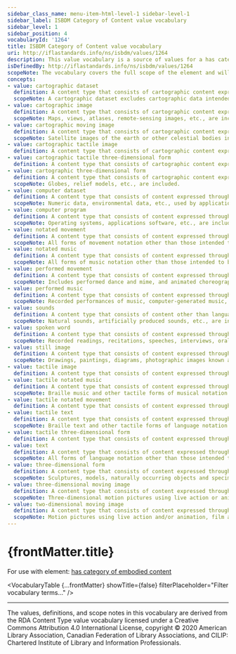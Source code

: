 ```yaml
---
sidebar_class_name: menu-item-html-level-1 sidebar-level-1
sidebar_label: ISBDM Category of Content value vocabulary
sidebar_level: 1
sidebar_position: 4
vocabularyId: '1264'
title: ISBDM Category of Content value vocabulary
uri: http://iflastandards.info/ns/isbdm/values/1264
description: This value vocabulary is a source of values for a has category of embodied content element.
isDefinedBy: http://iflastandards.info/ns/isbdm/values/1264
scopeNote: The vocabulary covers the full scope of the element and will not be extended with additional values.
concepts:
- value: cartographic dataset
  definition: A content type that consists of cartographic content expressed through a digitally encoded dataset intended to be processed by a computer.
  scopeNote: A cartographic dataset excludes cartographic data intended to be perceived in the form of an image or three-dimensional form.
- value: cartographic image
  definition: A content type that consists of cartographic content expressed through line, shape, shading, etc., intended to be perceived visually as a still image or images in two dimensions.
  scopeNote: Maps, views, atlases, remote-sensing images, etc., are included.
- value: cartographic moving image
  definition: A content type that consists of cartographic content expressed through images intended to be perceived as moving, in two dimensions.
  scopeNote: Satellite images of the earth or other celestial bodies in motion are included.
- value: cartographic tactile image
  definition: A content type that consists of cartographic content expressed through line, shape, and/or other forms, intended to be perceived through touch as a still image in two dimensions.
- value: cartographic tactile three-dimensional form
  definition: A content type that consists of cartographic content expressed through a form or forms intended to be perceived through touch as a three-dimensional form or forms.
- value: cartographic three-dimensional form
  definition: A content type that consists of cartographic content expressed through a form or forms intended to be perceived visually in three-dimensions.
  scopeNote: Globes, relief models, etc., are included.
- value: computer dataset
  definition: A content type that consists of content expressed through a digitally encoded dataset intended to be processed by a computer.
  scopeNote: Numeric data, environmental data, etc., used by applications software to calculate averages, correlations, etc., or to produce models, etc., but not normally displayed in its raw form, are included. Excludes data intended to be perceived visually in the form of notation, image, or three-dimensional form. For data intended to be perceived in an audible form, see performed music, sounds, and spoken word. For cartographic data, see cartographic dataset.
- value: computer program
  definition: A content type that consists of content expressed through digitally encoded instructions intended to be processed and performed by a computer.
  scopeNote: Operating systems, applications software, etc., are included.
- value: notated movement
  definition: A content type that consists of content expressed through a form of notation for movement intended to be perceived visually.
  scopeNote: All forms of movement notation other than those intended to be perceived through touch are included.
- value: notated music
  definition: A content type that consists of content expressed through a form of musical notation intended to be perceived visually.
  scopeNote: All forms of music notation other than those intended to be perceived through touch are included.
- value: performed movement
  definition: A content type that consists of content expressed through choreography in a visual form.
  scopeNote: Includes performed dance and mime, and animated choreography.
- value: performed music
  definition: A content type that consists of content expressed through music in an audible form.
  scopeNote: Recorded performances of music, computer-generated music, etc., are included.
- value: sounds
  definition: A content type that consists of content other than language or music, expressed in an audible form.
  scopeNote: Natural sounds, artificially produced sounds, etc., are included.
- value: spoken word
  definition: A content type that consists of content expressed through language in an audible form.
  scopeNote: Recorded readings, recitations, speeches, interviews, oral histories, etc., computer-generated speech, etc., are included.
- value: still image
  definition: A content type that consists of content expressed through line, shape, shading, etc., intended to be perceived visually as a still image or images in two dimensions.
  scopeNote: Drawings, paintings, diagrams, photographic images known as stills, etc., are included. For cartographic content intended to be perceived as a two-dimensional image, see cartographic image. For images intended to be perceived through touch, see tactile image.
- value: tactile image
  definition: A content type that consists of content expressed through line, shape, and/or other forms, intended to be perceived through touch as a still image in two dimensions.
- value: tactile notated music
  definition: A content type that consists of content expressed through a form of musical notation intended to be perceived through touch.
  scopeNote: Braille music and other tactile forms of musical notation are included.
- value: tactile notated movement
  definition: A content type that consists of content expressed through a form of notation for movement intended to be perceived through touch.
- value: tactile text
  definition: A content type that consists of content expressed through a form of notation for language intended to be perceived through touch.
  scopeNote: Braille text and other tactile forms of language notation are included.
- value: tactile three-dimensional form
  definition: A content type that consists of content expressed through a form or forms intended to be perceived through touch as a three-dimensional form or forms.
- value: text
  definition: A content type that consists of content expressed through a form of notation for language intended to be perceived visually.
  scopeNote: All forms of language notation other than those intended to be perceived through touch are included.
- value: three-dimensional form
  definition: A content type that consists of content expressed through a form or forms intended to be perceived visually in three-dimensions.
  scopeNote: Sculptures, models, naturally occurring objects and specimens, holograms, etc., are included. Excludes cartographic content intended to be perceived as a three-dimensional form. Excludes three-dimensional forms intended to be perceived through touch.
- value: three-dimensional moving image
  definition: A content type that consists of content expressed through images intended to be perceived to be moving, and in three dimensions.
  scopeNote: Three-dimensional motion pictures using live action or animation, and stereoscopic, known as S-3D, video games, etc., are included. Three-dimensional moving images may or may not be accompanied by sound.
- value: two-dimensional moving image
  definition: A content type that consists of content expressed through images intended to be perceived to be moving, and in two dimensions.
  scopeNote: Motion pictures using live action and/or animation, film and video recordings of performances, events, etc., other than those intended to be perceived in three dimensions, are included. Moving images may or may not be accompanied by sound.
---
```


# {frontMatter.title}

For use with element: [has category of embodied content](/docs/attributes/1264.html)

<VocabularyTable 
  {...frontMatter} 
  showTitle={false}
  filterPlaceholder="Filter vocabulary terms..."
/>

---

<div className="guid">
<p>The values, definitions, and scope notes in this vocabulary are derived from the <OutLink href="https://www.rdaregistry.info/termList/RDAContentType/">RDA Content Type</OutLink> value vocabulary licensed under a Creative Commons Attribution 4.0 International License, copyright © 2020 American Library Association, Canadian Federation of Library Associations, and CILIP: Chartered Institute of Library and Information Professionals.</p>
</div>
